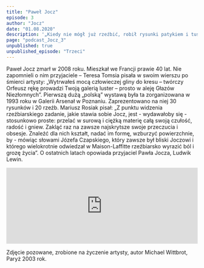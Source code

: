```yaml
---
title: "Paweł Jocz"
episode: 3
author: "Jocz"
date: "01.08.2020"
description: '„Kiedy nie mógł już rzeźbić, robił rysunki patykiem i tuszem” – wspomina przyjaciel, dziennikarz Ludwik Lewin.'
page: "podcast_Jocz_3"
unpublished: true
unpublished_episode: "Trzeci"
---
```


Paweł Jocz zmarł w 2008 roku. Mieszkał we Francji prawie 40 lat. Nie zapomnieli o nim przyjaciele – Teresa Tomsia pisała w swoim wierszu po śmierci artysty: „Wytrwałeś mocą człowieczej gliny do kresu – twórczy Orfeusz rękę prowadzi Twoją galerią luster – prosto w aleję Głazów Niezłomnych”. Pierwszą dużą „polską” wystawą była ta zorganizowana w 1993 roku w Galerii Arsenał w Poznaniu. Zaprezentowano na niej  30 rysunków i 20 rzeźb. Mariusz Rosiak pisał: „Z punktu widzenia rzeźbiarskiego zadanie, jakie stawia sobie Jocz, jest - wydawałoby się - stosunkowo proste: przelać w surową i ciężką materię całą swoją czułość, radość i gniew. Zakląć raz na zawsze najskrytsze swoje przeczucia i obsesje. Znaleźć dla nich kształt, nadać im formę, wzburzyć powierzchnie, by - mówiąc słowami Józefa Czapskiego, który zawsze był bliski Joczowi i którego wielokrotnie odwiedzał w Maison-Laffitte rzeźbiarsko wyrazić ból i grozę życia”. O ostatnich latach opowiada przyjaciel Pawła Jocza, Ludwik Lewin.

<iframe
src="https://widget.spreaker.com/player?episode_id=36862794&theme=light&playlist=false&playlist-continuous=false&autoplay=false&live-autoplay=false&chapters-image=true&episode_image_position=right&hide-logo=false&hide-likes=false&hide-comments=false&hide-sharing=false&hide-download=true"
width="100%"
height="200px"
frameborder="0"
></iframe>

Zdjęcie pozowane, zrobione na życzenie artysty, autor Michael Wittbrot, Paryż 2003 rok.